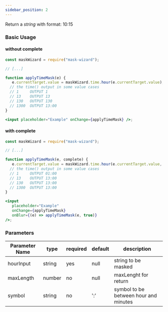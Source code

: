 ```yaml
---
sidebar_position: 2
---
```


Return a *string* with format: 10:15

### Basic Usage

#### without complete

```jsx
const maskWizard = require("mask-wizard");

// [...]

function applyTimeMask(e) {
   e.currentTarget.value = maskWizard.time.hour(e.currentTarget.value);
  // the time() output in some value cases
  // 1     OUTPUT 1
  // 13    OUTPUT 13
  // 130   OUTPUT 130
  // 1300  OUTPUT 13:00
}

<input placeholder="Example" onChange={applyTimeMask} />;
```
#### with complete

```jsx
const maskWizard = require("mask-wizard");

// [...]

function applyTimeMask(e, complete) {
   e.currentTarget.value = maskWizard.time.hour(e.currentTarget.value, complete);
  // the time() output in some value cases
  // 1     OUTPUT 01:00
  // 13    OUTPUT 13:00
  // 130   OUTPUT 13:00
  // 1300  OUTPUT 13:00
}

<input 
   placeholder="Example" 
   onChange={applyTimeMask} 
   onBlur={(e) => applyTimeMask(e, true)} 
/>;
```

### Parameters

| Parameter Name | type   | required | default | description                           |
|----------------|--------|----------|---------|---------------------------------------|
| hourInput      | string | yes      | null    | string to be masked                   |
| maxLength      | number | no       | null    | maxLenght for return                  |
| symbol         | string | no       | ':'     | symbol to be between hour and minutes |


